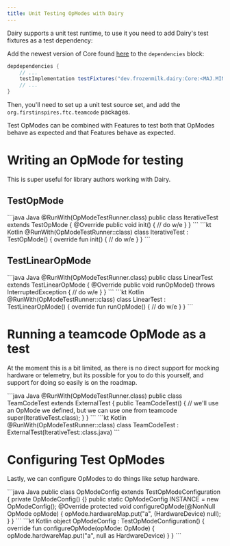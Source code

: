 ```yaml
---
title: Unit Testing OpModes with Dairy
---
```

Dairy supports a unit test runtime, to use it you need to add Dairy's test
fixtures as a test dependency:

Add the newest version of Core found
[here](https://repo.dairy.foundation/#/releases/dev/frozenmilk/dairy/Core) to
the `dependencies` block:

```gradle
depdependencies {
	// ...
	testImplementation testFixtures("dev.frozenmilk.dairy:Core:<MAJ.MIN.ENG>")
	// ...
}
```

Then, you'll need to set up a unit test source set, and add the
`org.firstinspires.ftc.teamcode` packages.

Test OpModes can be combined with Features to test both that OpModes behave as
expected and that Features behave as expected.

# Writing an OpMode for testing
This is super useful for library authors working with Dairy.

## TestOpMode
<CodeGroup>
```java Java
@RunWith(OpModeTestRunner.class)
public class IterativeTest extends TestOpMode {
	@Override
	public void init() {
		// do w/e
	}
}
```
```kt Kotlin
@RunWith(OpModeTestRunner::class)
class IterativeTest : TestOpMode() {
	override fun init() {
		// do w/e
	}
}
```
</CodeGroup>

## TestLinearOpMode
<CodeGroup>
```java Java
@RunWith(OpModeTestRunner.class)
public class LinearTest extends TestLinearOpMode {
	@Override
	public void runOpMode() throws InterruptedException {
		// do w/e
	}
}
```
```kt Kotlin
@RunWith(OpModeTestRunner::class)
class LinearTest : TestLinearOpMode() {
	override fun runOpMode() {
		// do w/e
	}
}
```
</CodeGroup>

# Running a teamcode OpMode as a test
At the moment this is a bit limited, as there is no direct support for mocking
hardware or telemetry, but its possible for you to do this yourself, and support
for doing so easily is on the roadmap.

<CodeGroup>
```java Java
@RunWith(OpModeTestRunner.class)
public class TeamCodeTest extends ExternalTest {
	public TeamCodeTest() {
		// we'll use an OpMode we defined, but we can use one from teamcode
		super(IterativeTest.class);
	}
}
```
```kt Kotlin
@RunWith(OpModeTestRunner::class)
class TeamCodeTest : ExternalTest(IterativeTest::class.java)
```
</CodeGroup>

# Configuring Test OpModes

Lastly, we can configure OpModes to do things like setup hardware.

<CodeGroup>
```java Java
public class OpModeConfig extends TestOpModeConfiguration {
	private OpModeConfig() {}
	public static OpModeConfig INSTANCE = new OpModeConfig();
	@Override
	protected void configureOpMode(@NonNull OpMode opMode) {
		opMode.hardwareMap.put("a", (HardwareDevice) null);
	}
}
```
```kt Kotlin
object OpModeConfig : TestOpModeConfiguration() {
	override fun configureOpMode(opMode: OpMode) {
		opMode.hardwareMap.put("a", null as HardwareDevice)
	}
}
```
</CodeGroup>
